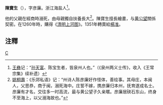 '''陳寶生'''（{{bd|?||?||}}），字彦廉。浙江海盐人<ref>[[王彝|王彝]]记：“[[孙天富|孙天富]]、陈宝生者，皆泉州人也。”（《泉州两义士传》，收入《王常宗集》续补遗）</ref>。

他的父親在經商時溺死，由母親獨自扶養長大<ref>[[姚桐壽|姚桐壽]]：《乐郊私语》记：“州诗人陈彦廉好作怪体，善绘事。其母庄，本闽人，父思恭，商于闽，溺死海中。庄誓不嫁，携彦廉归本州，抚育遂成名士。彦廉有才名，交往多一时高流，最与黄公望子久亲暱。彦廉居硖石东山，终身不至海上，以父溺海故也。”</ref>。陳寶生擅長繪畫，与[[黄公望|黄公望]]關係契密。在1260年時，購得《[[清明上河图|清明上河图]]》。1351年轉賣給[[楊准|楊准]]。

==注釋==
<references/>

[[Category:元朝人|C]]